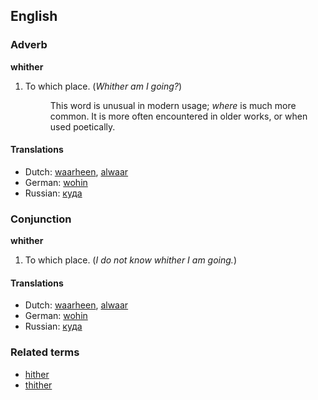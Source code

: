 ==English==
===Adverb===
'''whither'''
# To which place.  (''Whither am I going?'')
#:This word is unusual in modern usage; ''where'' is much more common.  It is more often encountered in older works, or when used poetically.

====Translations====
*Dutch: [[waarheen]], [[alwaar]]
*German: [[wohin]]
*Russian: [[куда]]

===Conjunction===
'''whither'''
# To which place.  (''I do not know whither I am going.'')

====Translations====
*Dutch: [[waarheen]], [[alwaar]]
*German: [[wohin]]
*Russian: [[куда]]

===Related terms===
*[[hither]]
*[[thither]]